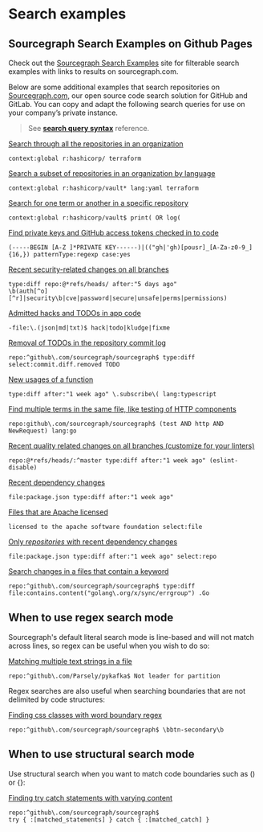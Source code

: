 # Search examples

## Sourcegraph Search Examples on Github Pages

Check out the [Sourcegraph Search Examples](https://sourcegraph.github.io/sourcegraph-search-examples/) site for filterable search examples with links to results on sourcegraph.com.

Below are some additional examples that search repositories on [Sourcegraph.com](https://sourcegraph.com/search), our open source code search solution for GitHub and GitLab. You can copy and adapt the following search queries for use on your company’s private instance.

> See [**search query syntax**](/code_search/reference/queries) reference.

[Search through all the repositories in an organization](https://sourcegraph.com/search?q=context:global+r:hashicorp/+terraform&patternType=standard&sm=1&groupBy=repo)
```sgquery
context:global r:hashicorp/ terraform
```

[Search a subset of repositories in an organization by language](https://sourcegraph.com/search?q=context:global+r:hashicorp/vault*+lang:yaml+terraform&patternType=standard&sm=1&groupBy=repo)
```sgquery
context:global r:hashicorp/vault* lang:yaml terraform
```

[Search for one term or another in a specific repository](https://sourcegraph.com/search?q=context:global+r:hashicorp/vault%24+print%28+OR+log%28&patternType=standard&sm=1&groupBy=repo)
```sgquery
context:global r:hashicorp/vault$ print( OR log(
```

[Find private keys and GitHub access tokens checked in to code](https://sourcegraph.com/search?q=context:global+%28-----BEGIN+%5BA-Z+%5D*PRIVATE+KEY------%29%7C%28%28%22gh%7C%27gh%29%5Bpousr%5D_%5BA-Za-z0-9_%5D%7B16%2C%7D%29&patternType=regexp&case=yes)
```sgquery
(-----BEGIN [A-Z ]*PRIVATE KEY------)|(("gh|'gh)[pousr]_[A-Za-z0-9_]{16,}) patternType:regexp case:yes
```

[Recent security-related changes on all branches](https://sourcegraph.com/search?q=type:diff+repo:github%5C.com/kubernetes/kubernetes%24+repo:%40*refs/heads/+after:"5+days+ago"+%5Cb%28auth%5B%5Eo%5D%5B%5Er%5D%7Csecurity%5Cb%7Ccve%7Cpassword%7Csecure%7Cunsafe%7Cperms%7Cpermissions%29&patternType=regexp)<br/>

```sgquery
type:diff repo:@*refs/heads/ after:"5 days ago"
\b(auth[^o][^r]|security\b|cve|password|secure|unsafe|perms|permissions)
```

[Admitted hacks and TODOs in app code](https://sourcegraph.com/search?q=-file:%5C.%28json%7Cmd%7Ctxt%29%24+hack%7Ctodo%7Ckludge%7Cfixme&patternType=regexp)<br/>

```sgquery
-file:\.(json|md|txt)$ hack|todo|kludge|fixme
```

[Removal of TODOs in the repository commit log](https://sourcegraph.com/search?q=repo:%5Egithub%5C.com/sourcegraph/sourcegraph%24+type:diff+TODO+select:commit.diff.removed+&patternType=literal)

```sgquery
repo:^github\.com/sourcegraph/sourcegraph$ type:diff select:commit.diff.removed TODO
```

[New usages of a function](https://sourcegraph.com/search?q=repo:github%5C.com/sourcegraph/+type:diff+after:%221+week+ago%22+%5C.subscribe%5C%28+lang:typescript&patternType=regexp)<br/>

```sgquery
type:diff after:"1 week ago" \.subscribe\( lang:typescript
```

[Find multiple terms in the same file, like testing of HTTP components](https://sourcegraph.com/search?q=repo:github%5C.com/sourcegraph/sourcegraph%24+%28test+AND+http+AND+NewRequest%29+lang:go&patternType=regexp)

```sgquery
repo:github\.com/sourcegraph/sourcegraph$ (test AND http AND NewRequest) lang:go
```

[Recent quality related changes on all branches (customize for your linters)](https://sourcegraph.com/search?q=repo:github%5C.com/sourcegraph/+repo:%40*refs/heads/:%5Emaster+type:diff+after:"1+week+ago"+%28eslint-disable%29&patternType=regexp)<br/>

```sgquery
repo:@*refs/heads/:^master type:diff after:"1 week ago" (eslint-disable)
```

[Recent dependency changes](https://sourcegraph.com/search?q=repo:github%5C.com/sourcegraph/+file:package.json+type:diff+after:%221+week+ago%22)<br/>

```sgquery
file:package.json type:diff after:"1 week ago"
```

[Files that are Apache licensed](https://sourcegraph.com/search?q=licensed+to+the+apache+software+foundation+select:file&patternType=literal)<br/>

```sgquery
licensed to the apache software foundation select:file
```

[Only _repositories_ with recent dependency changes](https://sourcegraph.com/search?q=repo:github%5C.com/sourcegraph/+file:package.json+type:diff+after:%221+week+ago%22+select:repo&patternType=regexp)

```sgquery
file:package.json type:diff after:"1 week ago" select:repo
```

[Search changes in a files that contain a keyword](https://sourcegraph.com/search?q=context:global+repo:%5Egithub%5C.com/sourcegraph/sourcegraph%24+type:diff+file:contains.content%28%22golang%5C.org/x/sync/errgroup%22%29+.Go&patternType=literal)

```sgquery
repo:^github\.com/sourcegraph/sourcegraph$ type:diff file:contains.content("golang\.org/x/sync/errgroup") .Go
```

## When to use regex search mode

Sourcegraph's default literal search mode is line-based and will not match across lines, so regex can be useful when you wish to do so:

[Matching multiple text strings in a file](https://sourcegraph.com/search?q=repo:%5Egithub%5C.com/Parsely/pykafka%24+Not+leader+for+partition&patternType=regexp)<br/>

```sgquery
repo:^github\.com/Parsely/pykafka$ Not leader for partition
```

Regex searches are also useful when searching boundaries that are not delimited by code structures:

[Finding css classes with word boundary regex](https://sourcegraph.com/search?q=repo:%5Egithub%5C.com/sourcegraph/sourcegraph%24+%5Cbbtn-secondary%5Cb&patternType=regexp) <br />
```sgquery
repo:^github\.com/sourcegraph/sourcegraph$ \bbtn-secondary\b
```

## When to use structural search mode

Use structural search when you want to match code boundaries such as () or {}:

[Finding try catch statements with varying content](https://sourcegraph.com/search?q=repo:%5Egithub%5C.com/sourcegraph/sourcegraph%24+try+%7B+:%5Bmatched_statements%5D+%7D+catch+%7B+:%5Bmatched_catch%5D+%7D&patternType=structural)<br/>
```sgquery
repo:^github\.com/sourcegraph/sourcegraph$
try { :[matched_statements] } catch { :[matched_catch] }
```
